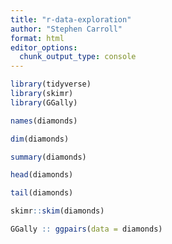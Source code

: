 ```yaml
---
title: "r-data-exploration"
author: "Stephen Carroll"
format: html
editor_options: 
  chunk_output_type: console
---
```


```r
library(tidyverse)
library(skimr)
library(GGally)
```

```r
names(diamonds)

dim(diamonds)

summary(diamonds)

head(diamonds)

tail(diamonds)

skimr::skim(diamonds)

GGally :: ggpairs(data = diamonds)
```


